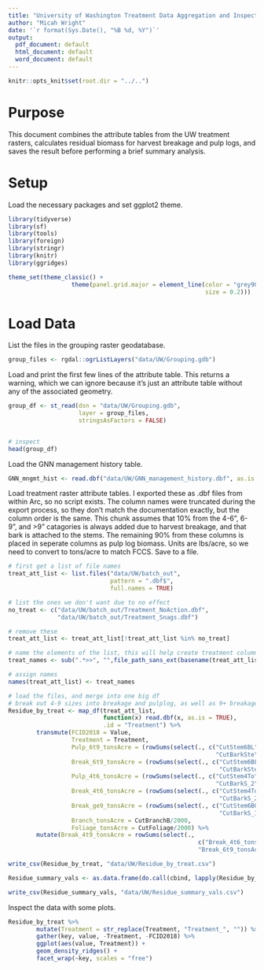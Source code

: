 ```yaml
---
title: "University of Washington Treatment Data Aggregation and Inspection"
author: "Micah Wright"
date: '`r format(Sys.Date(), "%B %d, %Y")`'
output:
  pdf_document: default
  html_document: default
  word_document: default
---
```


```r
knitr::opts_knit$set(root.dir = "../..")
```

# Purpose

This document combines the attribute tables from the UW treatment rasters, calculates residual biomass for harvest breakage and pulp logs, and saves the result before performing a brief summary analysis.

# Setup

Load the necessary packages and set ggplot2 theme.

```r
library(tidyverse)
library(sf)
library(tools)
library(foreign)
library(stringr)
library(knitr)
library(ggridges)

theme_set(theme_classic() + 
                  theme(panel.grid.major = element_line(color = "grey90",
                                                        size = 0.2)))
```


# Load Data

List the files in the grouping raster geodatabase.

```r
group_files <- rgdal::ogrListLayers("data/UW/Grouping.gdb")
```

Load and print the first few lines of the attribute table. This returns a warning, which we can ignore because it's just an attribute table without any of the associated geometry.

```r
group_df <- st_read(dsn = "data/UW/Grouping.gdb", 
                    layer = group_files,
                    stringsAsFactors = FALSE)


# inspect
head(group_df)
```

Load the GNN management history table.

```r
GNN_mngmt_hist <- read.dbf("data/UW/GNN_management_history.dbf", as.is = TRUE)
```

Load treatment raster attribute tables. I exported these as .dbf files from within Arc, so no script exists. The column names were truncated during the export process, so they don't match the documentation exactly, but the column order is the same. This chunk assumes that 10% from the 4-6", 6-9", and >9" catagories is always added due to harvest breakage, and that bark is attached to the stems. The remaining 90% from these columns is placed in seperate columns as pulp log biomass. Units are lbs/acre, so we need to convert to tons/acre to match FCCS. Save to a file.

```r
# first get a list of file names
treat_att_list <- list.files("data/UW/batch_out",
                             pattern = ".dbf$",
                             full.names = TRUE)

# list the ones we don't want due to no effect
no_treat <- c("data/UW/batch_out/Treatment_NoAction.dbf",
              "data/UW/batch_out/Treatment_Snags.dbf")

# remove these
treat_att_list <- treat_att_list[!treat_att_list %in% no_treat]

# name the elements of the list, this will help create treatment columns later
treat_names <- sub(".*>>", "",file_path_sans_ext(basename(treat_att_list)))

# assign names
names(treat_att_list) <- treat_names

# load the files, and merge into one big df
# break out 4-9 sizes into breakage and pulplog, as well as 9+ breakage
Residue_by_treat <- map_df(treat_att_list,
                           function(x) read.dbf(x, as.is = TRUE),
                           .id = "Treatment") %>% 
        transmute(FCID2018 = Value,
                  Treatment = Treatment,
                  Pulp_6t9_tonsAcre = (rowSums(select(., c("CutStem6BL",
                                                           "CutBarkSte"))) * 0.9)/2000,
                  Break_6t9_tonsAcre = (rowSums(select(., c("CutStem6BL",
                                                            "CutBarkSte"))) * 0.1)/2000,
                  Pulp_4t6_tonsAcre = (rowSums(select(., c("CutStem4To",
                                                           "CutBarkS_2"))) * 0.9)/2000,
                  Break_4t6_tonsAcre = (rowSums(select(., c("CutStem4To",
                                                            "CutBarkS_2"))) * 0.1)/2000,
                  Break_ge9_tonsAcre = (rowSums(select(., c("CutStem6BG",
                                                            "CutBarkS_1"))) * 0.1)/2000,
                  Branch_tonsAcre = CutBranchB/2000,
                  Foliage_tonsAcre = CutFoliage/2000) %>%
        mutate(Break_4t9_tonsAcre = rowSums(select(.,
                                                      c("Break_4t6_tonsAcre",
                                                      "Break_6t9_tonsAcre"))))

write_csv(Residue_by_treat, "data/UW/Residue_by_treat.csv")

Residue_summary_vals <- as.data.frame(do.call(cbind, lapply(Residue_by_treat, summary)))

write_csv(Residue_summary_vals, "data/UW/Residue_summary_vals.csv")
```

Inspect the data with some plots.

```r
Residue_by_treat %>% 
        mutate(Treatment = str_replace(Treatment, "Treatment_", "")) %>%
        gather(key, value, -Treatment, -FCID2018) %>%
        ggplot(aes(value, Treatment)) +
        geom_density_ridges() +
        facet_wrap(~key, scales = "free")
```
